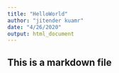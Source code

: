 ---
title: "HelloWorld"
author: "jitender kuamr"
date: "4/26/2020"
output: html_document
---

## This is a markdown file
